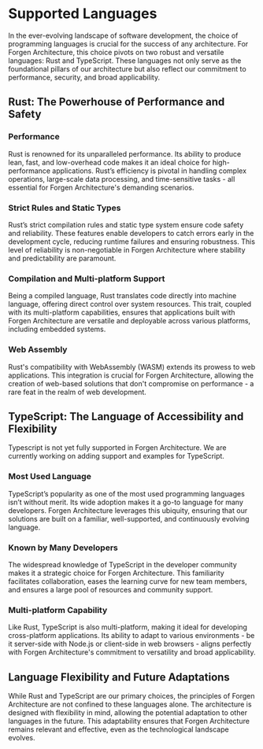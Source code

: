 
# Supported Languages

In the ever-evolving landscape of software development, the choice of programming languages is crucial for the success of any architecture. For Forgen Architecture, this choice pivots on two robust and versatile languages: Rust and TypeScript. These languages not only serve as the foundational pillars of our architecture but also reflect our commitment to performance, security, and broad applicability.

## Rust: The Powerhouse of Performance and Safety

### Performance
Rust is renowned for its unparalleled performance. Its ability to produce lean, fast, and low-overhead code makes it an ideal choice for high-performance applications. Rust’s efficiency is pivotal in handling complex operations, large-scale data processing, and time-sensitive tasks - all essential for Forgen Architecture's demanding scenarios.

### Strict Rules and Static Types
Rust’s strict compilation rules and static type system ensure code safety and reliability. These features enable developers to catch errors early in the development cycle, reducing runtime failures and ensuring robustness. This level of reliability is non-negotiable in Forgen Architecture where stability and predictability are paramount.

### Compilation and Multi-platform Support
Being a compiled language, Rust translates code directly into machine language, offering direct control over system resources. This trait, coupled with its multi-platform capabilities, ensures that applications built with Forgen Architecture are versatile and deployable across various platforms, including embedded systems.

### Web Assembly
Rust's compatibility with WebAssembly (WASM) extends its prowess to web applications. This integration is crucial for Forgen Architecture, allowing the creation of web-based solutions that don't compromise on performance - a rare feat in the realm of web development.

## TypeScript: The Language of Accessibility and Flexibility

<Callout type="warning" emoji="⚠️">
  Typescript is not yet fully supported in Forgen Architecture. We are currently working on adding support and examples for TypeScript.
</Callout>

### Most Used Language
TypeScript’s popularity as one of the most used programming languages isn’t without merit. Its wide adoption makes it a go-to language for many developers. Forgen Architecture leverages this ubiquity, ensuring that our solutions are built on a familiar, well-supported, and continuously evolving language.

### Known by Many Developers
The widespread knowledge of TypeScript in the developer community makes it a strategic choice for Forgen Architecture. This familiarity facilitates collaboration, eases the learning curve for new team members, and ensures a large pool of resources and community support.

### Multi-platform Capability
Like Rust, TypeScript is also multi-platform, making it ideal for developing cross-platform applications. Its ability to adapt to various environments - be it server-side with Node.js or client-side in web browsers - aligns perfectly with Forgen Architecture's commitment to versatility and broad applicability.

## Language Flexibility and Future Adaptations

While Rust and TypeScript are our primary choices, the principles of Forgen Architecture are not confined to these languages alone. The architecture is designed with flexibility in mind, allowing the potential adaptation to other languages in the future. This adaptability ensures that Forgen Architecture remains relevant and effective, even as the technological landscape evolves.
